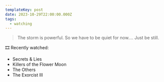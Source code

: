 ```yaml
---
templateKey: post
date: 2023-10-29T22:00:00.000Z
tags:
  - watching
---
```

> The storm is powerful. So we have to be quiet for now.... Just be still.

🎞️ Recently watched:

* Secrets & Lies
* Killers of the Flower Moon
* The Others
* The Exorcist III